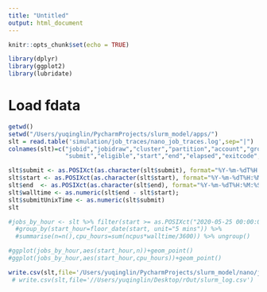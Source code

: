 ```yaml
---
title: "Untitled"
output: html_document
---
```


```r
knitr::opts_chunk$set(echo = TRUE)

library(dplyr)
library(ggplot2)
library(lubridate)
```


# Load fdata
```r
getwd()
setwd("/Users/yuqinglin/PycharmProjects/slurm_model/apps/")
slt = read.table('simulation/job_traces/nano_job_traces.log',sep="|")
colnames(slt)=c("jobid","jobidraw","cluster","partition","account","group","gid","user","uid",
                "submit","eligible","start","end","elapsed","exitcode","state","nnodes","ncpus","reqcpus","reqmem","reqgres","reqtres","timelimit","nodelist","jobname")

slt$submit <- as.POSIXct(as.character(slt$submit), format="%Y-%m-%dT%H:%M:%S")
slt$start <- as.POSIXct(as.character(slt$start), format="%Y-%m-%dT%H:%M:%S")
slt$end  <- as.POSIXct(as.character(slt$end), format="%Y-%m-%dT%H:%M:%S")
slt$walltime <- as.numeric(slt$end - slt$start);
slt$submitUnixTime <- as.numeric(slt$submit)
slt
```

```r
#jobs_by_hour <- slt %>% filter(start >= as.POSIXct("2020-05-25 00:00:00") & start < as.POSIXct("2020-05-27 00:00:00")) %>%
  #group_by(start_hour=floor_date(start, unit="5 mins")) %>%
  #summarise(n=n(),cpu_hours=sum(ncpus*walltime/3600)) %>% ungroup()

#ggplot(jobs_by_hour,aes(start_hour,n))+geom_point()
#ggplot(jobs_by_hour,aes(start_hour,cpu_hours))+geom_point()

```

```r
write.csv(slt,file='/Users/yuqinglin/PycharmProjects/slurm_model/nano/job_traces.csv')
 # write.csv(slt,file='//Users/yuqinglin/Desktop/rOut/slurm_log.csv')
```

